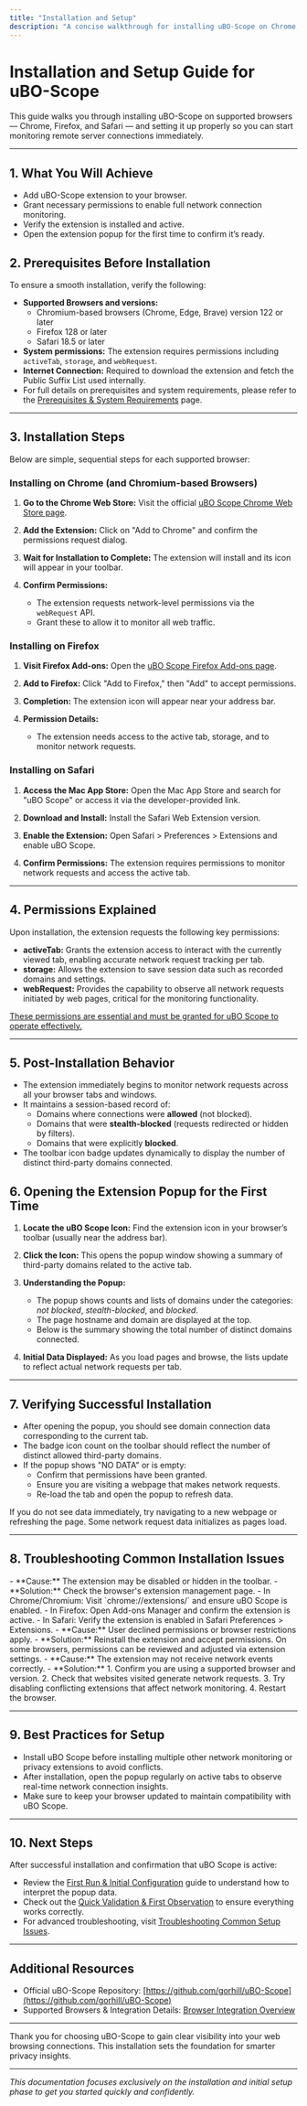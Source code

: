 ```yaml
---
title: "Installation and Setup"
description: "A concise walkthrough for installing uBO-Scope on Chrome, Firefox, and Safari. Covers permissions required, post-install behavior, and basic navigation so users can verify a successful installation and open the extension's popup for the first time."
---
```


# Installation and Setup Guide for uBO-Scope

This guide walks you through installing uBO-Scope on supported browsers — Chrome, Firefox, and Safari — and setting it up properly so you can start monitoring remote server connections immediately.

---

## 1. What You Will Achieve

- Add uBO-Scope extension to your browser.
- Grant necessary permissions to enable full network connection monitoring.
- Verify the extension is installed and active.
- Open the extension popup for the first time to confirm it’s ready.

## 2. Prerequisites Before Installation

To ensure a smooth installation, verify the following:

- **Supported Browsers and versions:**
  - Chromium-based browsers (Chrome, Edge, Brave) version 122 or later
  - Firefox 128 or later
  - Safari 18.5 or later
- **System permissions:** The extension requires permissions including `activeTab`, `storage`, and `webRequest`.
- **Internet Connection:** Required to download the extension and fetch the Public Suffix List used internally.
- For full details on prerequisites and system requirements, please refer to the [Prerequisites & System Requirements](https://your-docs-site/getting-started/essential-setup-guide/prerequisites-system-requirements) page.

---

## 3. Installation Steps

Below are simple, sequential steps for each supported browser:

### Installing on Chrome (and Chromium-based Browsers)

1. **Go to the Chrome Web Store:**
   Visit the official [uBO Scope Chrome Web Store page](https://chrome.google.com/webstore/detail/ubo-scope/bbdpgcaljkaaigfcomhidmneffjjjfgp).

2. **Add the Extension:**
   Click on "Add to Chrome" and confirm the permissions request dialog.

3. **Wait for Installation to Complete:**
   The extension will install and its icon will appear in your toolbar.

4. **Confirm Permissions:**
   - The extension requests network-level permissions via the `webRequest` API.
   - Grant these to allow it to monitor all web traffic.

### Installing on Firefox

1. **Visit Firefox Add-ons:**
   Open the [uBO Scope Firefox Add-ons page](https://addons.mozilla.org/firefox/addon/ubo-scope/).

2. **Add to Firefox:**
   Click "Add to Firefox," then "Add" to accept permissions.

3. **Completion:**
   The extension icon will appear near your address bar.

4. **Permission Details:**
   - The extension needs access to the active tab, storage, and to monitor network requests.

### Installing on Safari

1. **Access the Mac App Store:**
   Open the Mac App Store and search for "uBO Scope" or access it via the developer-provided link.

2. **Download and Install:**
   Install the Safari Web Extension version.

3. **Enable the Extension:**
   Open Safari > Preferences > Extensions and enable uBO Scope.

4. **Confirm Permissions:**
   The extension requires permissions to monitor network requests and access the active tab.

---

## 4. Permissions Explained

Upon installation, the extension requests the following key permissions:

- **activeTab:** Grants the extension access to interact with the currently viewed tab, enabling accurate network request tracking per tab.
- **storage:** Allows the extension to save session data such as recorded domains and settings.
- **webRequest:** Provides the capability to observe all network requests initiated by web pages, critical for the monitoring functionality.

<u>These permissions are essential and must be granted for uBO Scope to operate effectively.</u>

---

## 5. Post-Installation Behavior

- The extension immediately begins to monitor network requests across all your browser tabs and windows.
- It maintains a session-based record of:
  - Domains where connections were **allowed** (not blocked).
  - Domains that were **stealth-blocked** (requests redirected or hidden by filters).
  - Domains that were explicitly **blocked**.
- The toolbar icon badge updates dynamically to display the number of distinct third-party domains connected.
  
## 6. Opening the Extension Popup for the First Time

1. **Locate the uBO Scope Icon:**
   Find the extension icon in your browser’s toolbar (usually near the address bar).

2. **Click the Icon:**
   This opens the popup window showing a summary of third-party domains related to the active tab.

3. **Understanding the Popup:**
   - The popup shows counts and lists of domains under the categories: _not blocked_, _stealth-blocked_, and _blocked_.
   - The page hostname and domain are displayed at the top.
   - Below is the summary showing the total number of distinct domains connected.

4. **Initial Data Displayed:**
   As you load pages and browse, the lists update to reflect actual network requests per tab.

---

## 7. Verifying Successful Installation

- After opening the popup, you should see domain connection data corresponding to the current tab.
- The badge icon count on the toolbar should reflect the number of distinct allowed third-party domains.
- If the popup shows "NO DATA" or is empty:
  - Confirm that permissions have been granted.
  - Ensure you are visiting a webpage that makes network requests.
  - Re-load the tab and open the popup to refresh data.

<Tip>
If you do not see data immediately, try navigating to a new webpage or refreshing the page. Some network request data initializes as pages load.
</Tip>

---

## 8. Troubleshooting Common Installation Issues

<AccordionGroup title="Common Issues & Solutions">
<Accordion title="Extension Icon Missing after Installation">
- **Cause:** The extension may be disabled or hidden in the toolbar.
- **Solution:** Check the browser's extension management page.
  - In Chrome/Chromium: Visit `chrome://extensions/` and ensure uBO Scope is enabled.
  - In Firefox: Open Add-ons Manager and confirm the extension is active.
  - In Safari: Verify the extension is enabled in Safari Preferences > Extensions.
</Accordion>
<Accordion title="Permissions Not Granted or Revoked">
- **Cause:** User declined permissions or browser restrictions apply.
- **Solution:** Reinstall the extension and accept permissions. On some browsers, permissions can be reviewed and adjusted via extension settings.
</Accordion>
<Accordion title="No Domain Data in Popup or Badge Always Blank">
- **Cause:** The extension may not receive network events correctly.
- **Solution:**
  1. Confirm you are using a supported browser and version.
  2. Check that websites visited generate network requests.
  3. Try disabling conflicting extensions that affect network monitoring.
  4. Restart the browser.
</Accordion>
</AccordionGroup>

---

## 9. Best Practices for Setup

- Install uBO Scope before installing multiple other network monitoring or privacy extensions to avoid conflicts.
- After installation, open the popup regularly on active tabs to observe real-time network connection insights.
- Make sure to keep your browser updated to maintain compatibility with uBO Scope.

---

## 10. Next Steps

After successful installation and confirmation that uBO Scope is active:

- Review the [First Run & Initial Configuration](https://your-docs-site/getting-started/essential-setup-guide/first-run-configuration) guide to understand how to interpret the popup data.
- Check out the [Quick Validation & First Observation](https://your-docs-site/getting-started/essential-setup-guide/quick-validation-steps) to ensure everything works correctly.
- For advanced troubleshooting, visit [Troubleshooting Common Setup Issues](https://your-docs-site/getting-started/essential-setup-guide/troubleshooting-common-issues).

---

## Additional Resources

- Official uBO-Scope Repository: [https://github.com/gorhill/uBO-Scope](https://github.com/gorhill/uBO-Scope)
- Supported Browsers & Integration Details: [Browser Integration Overview](https://your-docs-site/overview/architecture-workflows/browser-integration)

---

Thank you for choosing uBO-Scope to gain clear visibility into your web browsing connections. This installation sets the foundation for smarter privacy insights.

---

_This documentation focuses exclusively on the installation and initial setup phase to get you started quickly and confidently._